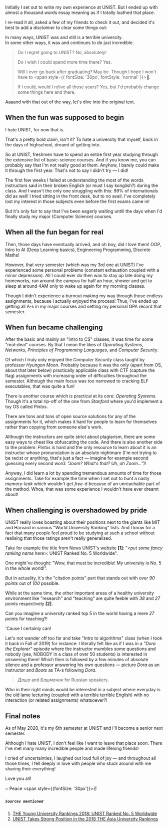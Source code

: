 
<PostInit id="ruined-expectations-from-unist" />

Initially I set out to write my own experience at UNIST. But I ended up with almost a
thousand words essay meaning as if I totally loathed that place.

I re-read it all, asked a few of my friends to check it out,
and decided it's best to add a _disclaimer_ to clear some things out:

In many ways, UNIST was and still is a terrible university.<br/>
In some other ways, it was and continues to do just incredible.

> Do I regret going to UNIST? No, absolutely!
>
> Do I wish I could spend more time there? Yes.
>
> Will I ever go back after graduating?
> May be. Though I hope I won't have
> to <span style={{ fontSize: '30px', fontStyle: 'normal' }}>🙈</span>.
>
> If I could, would I relive all those years? Yes, but I'd probably change
> some things here and there.

Aaaand with that out of the way, let's dive into the original text.

## When the fun was supposed to begin

I hate UNIST, for now that is.

That's a pretty bold claim, isn't it? To hate a university that myself, back in the days
of highschool, dreamt of getting into.

So at UNIST, freshmen have to spend an entire first year studying
through the extensive list of basic-science courses. And if you know me,
you can probably say that I'm not really good at them. Anyhow, I barely could
make it through the first year. That's not to say I didn't try &mdash; I did!

The first few weeks I failed at understanding the most of the words instructors said in
their broken English (or must I say konglish?) during the class. And I wasn't
the only one struggling with this: 99% of internationals did as well!
I tried sitting in the front desk, but to no avail. I've completely lost
my interest in those subjects even before the first exams came in!

But it's only fair to say that I've been eagerly waiting untill the days when I'd
finally study my major (Computer Science) courses.

## When all the fun began for real

Then, those days have eventually arrived, and oh boy, did I love them!
OOP, Intro to AI (Deep Learning basics), Engineering Programming, Discrete Maths!

However, that very semester (which was my 3rd one at UNIST) I've experienced
some personal problems (constant exhaustion coupled with a minor depression).
All I could ever do then was to stay up late doing my homeworks, run around the campus
for half an hour, shower and get to sleep at around 4AM only to wake up again for my morning
classes.

Though I didn't experience a burnout making my way through those endless assignments, because
I actually enjoyed the process! Thus, I've ended up getting all A-s in my major courses and
setting my personal GPA record that semester.

## When fun became challenging

After the basic and mainly an "intro to CS" classes, it was time for some "real-deal" courses.
By that I mean the likes of _Operating Systems_, _Networks_, _Principles of Programming Languages_, and
_Computer Security_.

Of which I truly only enjoyed the _Computer Security_ class taught by professor _Hyungon Moon_.
Probably because it was the only (apart from OS, about that later below) practically
applicable class with CTF (capture the flag) assignments with increasing order of difficulties
throughout the semester. Although the main focus was too narrowed to cracking ELF executables,
that was quite a fun!

There is another course which is practical at its core: _Operating Systems_. Though it's a
total rip-off of the one from _Stanford_ where you'd implement a toy OS called _Pintos_.

There are tons and tons of open source solutions for any of the assignments for it, which makes
it hard for people to learn for themselves rather than copying from someone else's work.

Although the instructors are quite strict about plagiarism, there are some easy ways to cheat
like obfuscating the code. And there is also another side to the problem: _Pintos_ is hard and
the only resource to learn about it is an instructor whose pronunciation is an absolute nightmare
(I'm not trying to be racist or anything, that's just a fact &mdash; imagine for example second
guessing every second word: _"Joom? What's that? Uh, oh Zoom..."_)!

Anyway, I did learn a lot by spending tremendous amounts of time for those assignments.
Take for example the time when I set out to hunt a nasty _memory-leak_ which wouldn't get _free_-d
because of an unreachable part of the method. Whoa, that was some experience I wouldn't
have ever dreamt about!

## When challenging is overshadowed by pride

UNIST really loves boasting about their positions next to the giants like MIT and Harvard
in various "World University Ranking" lists. And I know for a fact that many people feel proud
to be studying at such a school without realising that those ratings aren't really generalised.

Take for example the title from News UNIST's website **[1]**: "<_put some fancy ranking name here_>:
UNIST Ranked No. 5 Worldwide".

One might've thought: "Wow, that must be incredible! My university is No. 5 in the whole world!".

But in actuality, it's the "citation points" part that stands out with over _90 points_ out of _100_ possible.

While at the same time, the other important areas of a healthy university environment like
"research" and "teaching" are quite feeble with _38_ and _27_ points respectively **[2]**.

Can you imagine a university ranked top 5 in the world having a mere _27_ points for teaching?!

'Cause I certainly can!

Let's not wander off too far and take "Intro to algorithms" class (when I took it back in
Fall of 2019) for instance:
I literally felt like as if I was in a _"Dora the Explorer"_ episode where the instructor
mumbles some questions and nobody (yes, NOBODY in a class of over 50 students) is interested in
answering them! Which then is followed by a few minutes of absolute silence and a professor answering
his own questions &mdash; picture _Dora_ as an instructor and _Boots_ as TA-s following _Dora_.

> _Даша_ and _Башмачок_ for Russian speakers.

Who in their right minds would be interested in a subject where everyday is the old lame lecturing
(coupled with a terrible terrible English) with no interaction (or related assignments) whatsoever?!

## Final notes

As of May 2020, it's my 6th semester at UNIST and I'll become a senior next semester.

Although I hate UNIST, I don't feel like I want to leave that place soon.
There I've met many many incredible people and made lifelong friends!

I cried of uncertainties, I laughed out loud full of joy &mdash;
and throughout all those times, I fell deeply in love with people who
stuck around with me sharing their everything!

Love you all!

~ Peace <span style={{fontSize: '30px'}}>✌️</span>

##### `Sources mentioned`

1. [THE Young University Rankings 2018: UNIST Ranked No. 5 Worldwide](https://news.unist.ac.kr/the-young-university-rankings-2018-unist-ranked-no-5-worldwide/)
2. [UNIST Takes Strong Position in the 2018 THE Asia University Rankings](https://news.unist.ac.kr/unist-takes-strong-position-in-the-2018-the-asia-university-rankings/)

<ShareButtons id="ruined-expectations-from-unist" />
